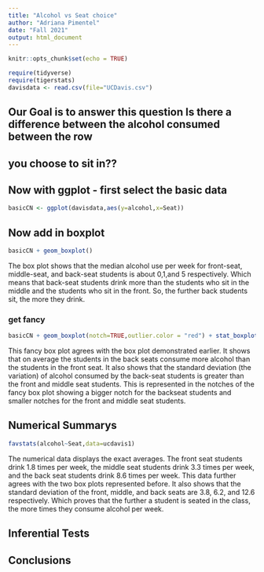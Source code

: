 ```yaml
---
title: "Alcohol vs Seat choice"
author: "Adriana Pimentel"
date: "Fall 2021"
output: html_document
---
```


```r
knitr::opts_chunk$set(echo = TRUE)
```

```r
require(tidyverse)
require(tigerstats)
davisdata <- read.csv(file="UCDavis.csv")
```
## Our Goal is to answer this question Is there a difference between the alcohol consumed between the row
## you choose to sit in??

## Now with ggplot - first select the basic data

```r
basicCN <- ggplot(davisdata,aes(y=alcohol,x=Seat))
```
## Now add in boxplot

```r
basicCN + geom_boxplot()
```
  
The box plot shows that the median alcohol use per week for front-seat, middle-seat, and back-seat students is about 0,1,and 5 respectively. Which means that back-seat students drink more than the students who sit in the middle and the students who sit in the front. So, the further back students sit, the more they drink.   
  
### get fancy  

```r
basicCN + geom_boxplot(notch=TRUE,outlier.color = "red") + stat_boxplot(geom ='errorbar') + labs(title="Fancy notch boxplot \n with 2 lines")
```

This fancy box plot agrees with the box plot demonstrated earlier. It shows that on average the students in the back seats consume more alcohol than the students in the front seat. It also shows that the standard deviation (the variation) of alcohol consumed by the back-seat students is greater than the front and middle seat students. This is represented in the notches of the fancy box plot showing a bigger notch for the backseat students and smaller notches for the front and middle seat students.  

## Numerical Summarys 

```r
favstats(alcohol~Seat,data=ucdavis1)
```

The numerical data displays the exact averages. The front seat students drink 1.8 times per week, the middle seat students drink 3.3 times per week, and the back seat students drink 8.6 times per week. This data further agrees with the two box plots represented before. It also shows that the standard deviation of the front, middle, and back seats are 3.8, 6.2, and 12.6 respectively. Which proves that the further a student is seated in the class, the more times they consume alcohol per week.  

## Inferential Tests

## Conclusions


